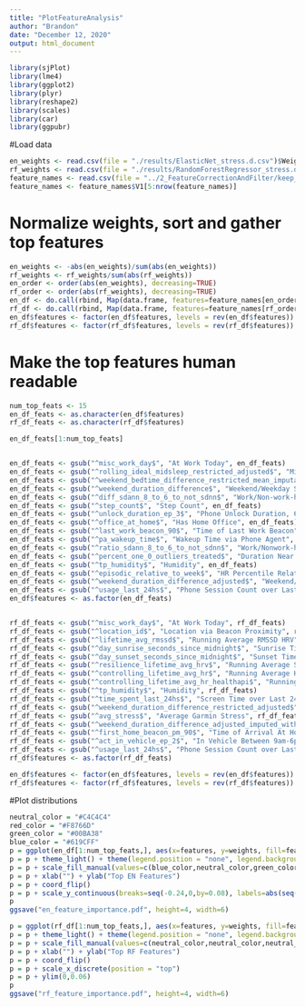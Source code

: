 ```yaml
---
title: "PlotFeatureAnalysis"
author: "Brandon"
date: "December 12, 2020"
output: html_document
---
```


```r
library(sjPlot)
library(lme4)
library(ggplot2)
library(plyr)
library(reshape2)
library(scales)
library(car)
library(ggpubr)
```

#Load data
```r
en_weights <- read.csv(file = "./results/ElasticNet_stress.d.csv")$Weights
rf_weights <- read.csv(file = "./results/RandomForestRegressor_stress.d.csv")$Weights
feature_names <- read.csv(file = "../2_FeatureCorrectionAndFilter/keep_non_survey_context_cols3.csv", header=FALSE)
feature_names <- feature_names$V1[5:nrow(feature_names)]
```

# Normalize weights, sort and gather top features
```r
en_weights <- -abs(en_weights)/sum(abs(en_weights))
rf_weights <- rf_weights/sum(abs(rf_weights))
en_order <- order(abs(en_weights), decreasing=TRUE)
rf_order <- order(abs(rf_weights), decreasing=TRUE)
en_df <- do.call(rbind, Map(data.frame, features=feature_names[en_order], weights=en_weights[en_order]))
rf_df <- do.call(rbind, Map(data.frame, features=feature_names[rf_order], weights=rf_weights[rf_order]))
en_df$features <- factor(en_df$features, levels = rev(en_df$features))
rf_df$features <- factor(rf_df$features, levels = rev(rf_df$features))
```

# Make the top features human readable
```r
num_top_feats <- 15
en_df_feats <- as.character(en_df$features)
rf_df_feats <- as.character(rf_df$features)

en_df_feats[1:num_top_feats]


en_df_feats <- gsub("^misc_work_day$", "At Work Today", en_df_feats)
en_df_feats <- gsub("^rolling_ideal_midsleep_restricted_adjusted$", "Midpoint of Main Sleep", en_df_feats)
en_df_feats <- gsub("^weekend_bedtime_difference_restricted_mean_imputation$", "Weekend/Weekday Bedtime Difference", en_df_feats)
en_df_feats <- gsub("^weekend_duration_difference$", "Weekend/Weekday Sleep Duration Difference", en_df_feats)
en_df_feats <- gsub("^diff_sdann_8_to_6_to_not_sdnn$", "Work/Non-work-hours SDANN HRV Difference", en_df_feats)
en_df_feats <- gsub("^step_count$", "Step Count", en_df_feats)
en_df_feats <- gsub("^unlock_duration_ep_3$", "Phone Unlock Duration, 6pm-12am", en_df_feats)
en_df_feats <- gsub("^office_at_home$", "Has Home Office", en_df_feats)
en_df_feats <- gsub("^last_work_beacon_90$", "Time of Last Work Beacon", en_df_feats)
en_df_feats <- gsub("^pa_wakeup_time$", "Wakeup Time via Phone Agent", en_df_feats)
en_df_feats <- gsub("^ratio_sdann_8_to_6_to_not_sdnn$", "Work/Nonwork-hours SDANN HRV Ratio", en_df_feats)
en_df_feats <- gsub("^percent_one_0_outliers_treated$", "Duration Near 1+ Participants, 12am-9am", en_df_feats)
en_df_feats <- gsub("^tp_humidity$", "Humidity", en_df_feats)
en_df_feats <- gsub("^episodic_relative_to_week$", "HR Percentile Relative to Previous Week", en_df_feats)
en_df_feats <- gsub("^weekend_duration_difference_adjusted$", "Weekend/Weekday Adjusted Sleep Duration Difference", en_df_feats)
en_df_feats <- gsub("^usage_last_24hs$", "Phone Session Count over Last 24 Hours", en_df_feats)
en_df$features <- as.factor(en_df_feats)


rf_df_feats <- gsub("^misc_work_day$", "At Work Today", rf_df_feats)
rf_df_feats <- gsub("^location_id$", "Location via Beacon Proximity", rf_df_feats)
rf_df_feats <- gsub("^lifetime_avg_rmssd$", "Running Average RMSSD HRV", rf_df_feats)
rf_df_feats <- gsub("^day_sunrise_seconds_since_midnight$", "Sunrise Time", rf_df_feats)
rf_df_feats <- gsub("^day_sunset_seconds_since_midnight$", "Sunset Time", rf_df_feats)
rf_df_feats <- gsub("^resilience_lifetime_avg_hrv$", "Running Average SDNN HRV", rf_df_feats)
rf_df_feats <- gsub("^controlling_lifetime_avg_hr$", "Running Average HR", rf_df_feats)
rf_df_feats <- gsub("^controlling_lifetime_avg_hr_healthapi$", "Running Average HR With Garmin Filtering", rf_df_feats)
rf_df_feats <- gsub("^tp_humidity$", "Humidity", rf_df_feats)
rf_df_feats <- gsub("^time_spent_last_24hs$", "Screen Time over Last 24 Hours", rf_df_feats)
rf_df_feats <- gsub("^weekend_duration_difference_restricted_adjusted$", "Weekend/Weekday Adjusted Sleep Duration Difference", rf_df_feats)
rf_df_feats <- gsub("^avg_stress$", "Average Garmin Stress", rf_df_feats)
rf_df_feats <- gsub("^weekend_duration_difference_adjusted_imputed_with_pa$", "Weekend/Weekday PA-Adjusted Sleep Duration Difference", rf_df_feats)
rf_df_feats <- gsub("^first_home_beacon_pm_90$", "Time of Arrival At Home After 12pm", rf_df_feats)
rf_df_feats <- gsub("^act_in_vehicle_ep_2$", "In Vehicle Between 9am-6pm ", rf_df_feats)
rf_df_feats <- gsub("^usage_last_24hs$", "Phone Session Count over Last 24 Hours", rf_df_feats)
rf_df$features <- as.factor(rf_df_feats)

en_df$features <- factor(en_df$features, levels = rev(en_df$features))
rf_df$features <- factor(rf_df$features, levels = rev(rf_df$features))
```


#Plot distributions
```r
neutral_color = "#C4C4C4"
red_color = "#F8766D"
green_color = "#00BA38"
blue_color = "#619CFF"
p = ggplot(en_df[1:num_top_feats,], aes(x=features, y=weights, fill=features)) + geom_bar(stat="identity", , color="black")
p = p + theme_light() + theme(legend.position = "none", legend.background = element_rect(fill="transparent"), panel.background = element_blank(), legend.title=element_blank(), strip.background = element_rect(fill="white"), strip.text = element_text(color="black", face="bold", size=11, hjust=0.5), axis.text.x = element_text(size=11), axis.text.y = element_text(size=11), text = element_text(size=11))
p = p + scale_fill_manual(values=c(blue_color,neutral_color,green_color,neutral_color,neutral_color,neutral_color,neutral_color,neutral_color,neutral_color,neutral_color,neutral_color,neutral_color,neutral_color,neutral_color,"#F8766D"))
p = p + xlab("") + ylab("Top EN Features")
p = p + coord_flip()
p = p + scale_y_continuous(breaks=seq(-0.24,0,by=0.08), labels=abs(seq(-0.24,0,by=0.08)), limits=c(-0.24,0))
p
ggsave("en_feature_importance.pdf", height=4, width=6)

p = ggplot(rf_df[1:num_top_feats,], aes(x=features, y=weights, fill=features)) + geom_bar(stat="identity", , color="black")
p = p + theme_light() + theme(legend.position = "none", legend.background = element_rect(fill="transparent"), panel.background = element_blank(), legend.title=element_blank(), strip.background = element_rect(fill="white"), strip.text = element_text(color="black", face="bold", size=11, hjust=0.5), axis.text.x = element_text(size=11), axis.text.y = element_text(size=11), text = element_text(size=11))
p = p + scale_fill_manual(values=c(neutral_color,neutral_color,neutral_color,neutral_color,blue_color,neutral_color,green_color,neutral_color,neutral_color,neutral_color,neutral_color,neutral_color,neutral_color,neutral_color,"#F8766D"))
p = p + xlab("") + ylab("Top RF Features")
p = p + coord_flip()
p = p + scale_x_discrete(position = "top")
p = p + ylim(0,0.06)
p
ggsave("rf_feature_importance.pdf", height=4, width=6)
```

